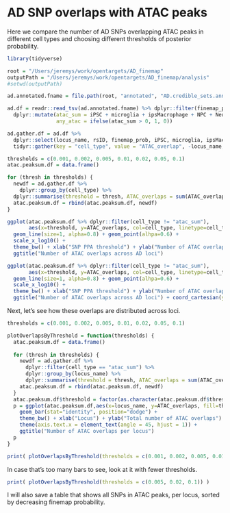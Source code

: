 # AD SNP overlaps with ATAC peaks

Here we compare the number of AD SNPs overlapping ATAC peaks in different cell types and choosing different thresholds of posterior probability.

```r
library(tidyverse)

root = "/Users/jeremys/work/opentargets/AD_finemap"
outputPath = "/Users/jeremys/work/opentargets/AD_finemap/analysis"
#setwd(outputPath)

ad.annotated.fname = file.path(root, "annotated", "AD.credible_sets.annotated.colocs.txt")
```

```r
ad.df = readr::read_tsv(ad.annotated.fname) %>% dplyr::filter(finemap_prob > 1e-5) %>%
  dplyr::mutate(atac_sum = iPSC + microglia + ipsMacrophage + NPC + Neuron + iNeuron + ipsSensNeuron,
                any_atac = ifelse(atac_sum > 0, 1, 0))

ad.gather.df = ad.df %>%
  dplyr::select(locus_name, rsID, finemap_prob, iPSC, microglia, ipsMacrophage, NPC, Neuron, iNeuron, ipsSensNeuron, atac_sum, any_atac) %>%
  tidyr::gather(key = "cell_type", value = "ATAC_overlap", -locus_name, -rsID, -finemap_prob)
```


```r
thresholds = c(0.001, 0.002, 0.005, 0.01, 0.02, 0.05, 0.1)
atac.peaksum.df = data.frame()

for (thresh in thresholds) {
  newdf = ad.gather.df %>%
    dplyr::group_by(cell_type) %>%
  dplyr::summarise(threshold = thresh, ATAC_overlaps = sum(ATAC_overlap[finemap_prob > thresh]))
  atac.peaksum.df = rbind(atac.peaksum.df, newdf)
}

ggplot(atac.peaksum.df %>% dplyr::filter(cell_type != "atac_sum"),
       aes(x=threshold, y=ATAC_overlaps, col=cell_type, linetype=cell_type)) +
  geom_line(size=1, alpha=0.8) + geom_point(alhpa=0.6) +
  scale_x_log10() +
  theme_bw() + xlab("SNP PPA threshold") + ylab("Number of ATAC overlaps") +
  ggtitle("Number of ATAC overlaps across AD loci")

ggplot(atac.peaksum.df %>% dplyr::filter(cell_type != "atac_sum"),
       aes(x=threshold, y=ATAC_overlaps, col=cell_type, linetype=cell_type)) +
  geom_line(size=1, alpha=0.8) + geom_point(alhpa=0.6) +
  scale_x_log10() +
  theme_bw() + xlab("SNP PPA threshold") + ylab("Number of ATAC overlaps") +
  ggtitle("Number of ATAC overlaps across AD loci") + coord_cartesian(ylim=c(0, 90))

```

Next, let's see how these overlaps are distributed across loci.

```r
thresholds = c(0.001, 0.002, 0.005, 0.01, 0.02, 0.05, 0.1)

plotOverlapsByThreshold = function(thresholds) {
  atac.peaksum.df = data.frame()
  
  for (thresh in thresholds) {
    newdf = ad.gather.df %>%
      dplyr::filter(cell_type == "atac_sum") %>%
      dplyr::group_by(locus_name) %>%
      dplyr::summarise(threshold = thresh, ATAC_overlaps = sum(ATAC_overlap[finemap_prob > thresh]))
    atac.peaksum.df = rbind(atac.peaksum.df, newdf)
  }
  atac.peaksum.df$threshold = factor(as.character(atac.peaksum.df$threshold), levels = as.character(thresholds))
  p = ggplot(atac.peaksum.df,aes(x=locus_name, y=ATAC_overlaps, fill=threshold)) +
    geom_bar(stat="identity", position="dodge") +
    theme_bw() + xlab("Locus") + ylab("Total number of ATAC overlaps") +
    theme(axis.text.x = element_text(angle = 45, hjust = 1)) +
    ggtitle("Number of ATAC overlaps per locus")
  p
}

print( plotOverlapsByThreshold(thresholds = c(0.001, 0.002, 0.005, 0.01, 0.02, 0.05, 0.1)) )
```

In case that's too many bars to see, look at it with fewer thresholds.

```r

print( plotOverlapsByThreshold(thresholds = c(0.005, 0.02, 0.1)) )

```

I will also save a table that shows all SNPs in ATAC peaks, per locus, sorted by decreasing finemap probability.
